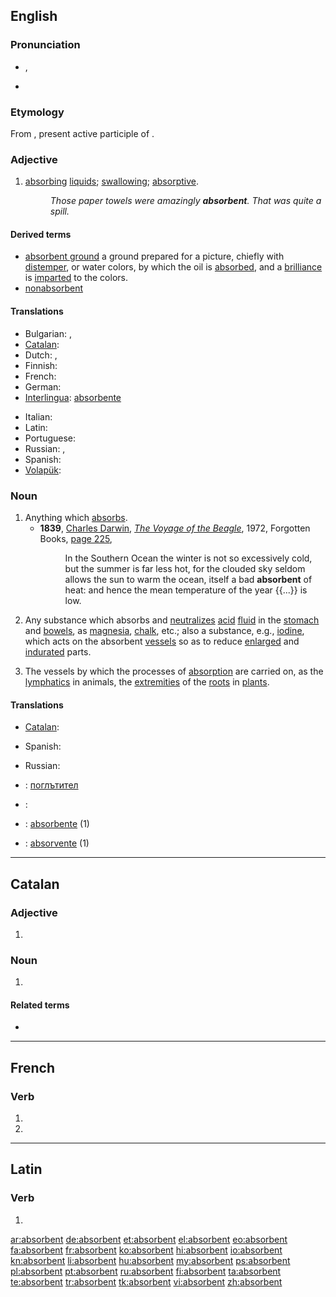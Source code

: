 ==English==

===Pronunciation===
* {{IPA|/əbsˈɔː(r)bənt/}}, {{SAMPA|/@bs'O:(r)b@nt/}}
* {{audio|en-us-absorbent.ogg|Audio (US)}}

===Etymology===
From {{etyl|la|en}} {{term|absorbens|absorbēns|lang=la}}, present active participle of {{term|absorbeo|absorbeō|absorb|lang=la}}.

===Adjective===
{{en-adj}}

# [[absorbing]] [[liquid]]s; [[swallowing]]; [[absorptive]].
#: ''Those paper towels were amazingly '''absorbent'''. That was quite a spill.''

====Derived terms====
{{rfc}}
* [[absorbent ground]] {{context|painting}} a ground prepared for a picture, chiefly with [[distemper]], or water colors, by which the oil is [[absorbed]], and a [[brilliance]] is [[imparted]] to the colors.
* [[nonabsorbent]]

====Translations====
{{trans-top|absorbing}}
* Bulgarian: {{t|bg|попиващ}},  {{t|bg|поглъщащ}}
* [[Catalan]]: {{t|ca|absorbent}}
* Dutch: {{t|nl|absorberend}}, {{t|nl|wateropnemend}}
* Finnish: {{t|fi|imukykyinen}}
* French: {{t+|fr|absorbant}}
* German: {{t|de|saugfähig}}
* [[Interlingua]]: [[absorbente]]
{{trans-mid}}
* Italian: {{t-|it|assorbente}}
* Latin: {{t|la|absorbens}}
* Portuguese: {{t+|pt|absorvente}}
* Russian: {{t+|ru|абсорбирующий|tr=absorbirújuščij}}, {{t+|ru|гигроскопичный|tr=gigroskopíčnyj}}
* Spanish: {{t+|es|absorbente}}
* [[Volapük]]: {{t|vo|nüsugik}}
{{trans-bottom}}

===Noun===
{{en-noun}}

# Anything which [[absorbs]].
#* '''1839''', [[w:Charles_Darwin|Charles Darwin]], ''[[w:The Voyage of the Beagle|The Voyage of the Beagle]]'', 1972, Forgotten Books, [http://books.google.com.au/books?id=HalyPrin8MAC&pg=PA225&dq=%22The+ocean,+itself+a+bad+absorbent+of+heat%22&hl=en&ei=tKLOTaCeLYyOvQOE0pCeBg&sa=X&oi=book_result&ct=result&resnum=1&ved=0CDkQ6AEwAA#v=onepage&q=%22The%20ocean%2C%20itself%20a%20bad%20absorbent%20of%20heat%22&f=false page 225],
#*: In the Southern Ocean the winter is not so excessively cold, but the summer is far less hot, for the clouded sky seldom allows the sun to warm the ocean, itself a bad '''absorbent''' of heat: and hence the mean temperature of the year {{...}} is low.
# {{context|medicine}} Any substance which absorbs and [[neutralize]]s [[acid]] [[fluid]] in the [[stomach]] and [[bowels]], as [[magnesia]], [[chalk]], etc.; also a substance, e.g., [[iodine]], which acts on the absorbent [[vessels]] so as to reduce [[enlarged]] and [[indurate]]d parts.
# {{context|physiology|pluralized}} The vessels by which the processes of [[absorption]] are carried on, as the [[lymphatics]] in animals, the [[extremities]] of the [[roots]] in [[plants]].

====Translations====
{{trans-top|anything which absorbs}}
* [[Catalan]]: {{t|ca|absorbent|m}}
{{trans-mid}}
* Spanish: {{t|es|absorbente|m}}
{{trans-bottom}}

{{trans-top|substance which absorbs and neutralizes acid fluid}}
{{trans-mid}}
* Russian: {{t+|ru|абсорбент|m|tr=absorbént}}
{{trans-bottom}}

{{checktrans-top}}
* {{ttbc|Bulgarian}}: [[поглътител]]
* {{ttbc|French}}: {{t+|fr|absorbant|m}}
* {{ttbc|Interlingua}}: [[absorbente]] (1)
{{trans-mid}}
* {{ttbc|Portuguese}}: [[absorvente]] {{m}} (1)
{{trans-bottom}}

----

==Catalan==

===Adjective===
{{ca-adj|type=mf}}

# {{l|en|absorbent}}

===Noun===
{{ca-noun|m}}

# {{l|en|absorbent}}

====Related terms====
* {{l|ca|absorbir}}

----

==French==

===Verb===
{{fr-verb-form}}

# {{conjugation of|absorber||3|p|pres|ind|lang=fr}}
# {{conjugation of|absorber||3|p|pres|sub|lang=fr}}

----

==Latin==

===Verb===
{{la-verb-form|absorbent}}

# {{conjugation of|absorbeo|absorbeō|3|p|pres|act|ind|lang=la}}

[[ar:absorbent]]
[[de:absorbent]]
[[et:absorbent]]
[[el:absorbent]]
[[eo:absorbent]]
[[fa:absorbent]]
[[fr:absorbent]]
[[ko:absorbent]]
[[hi:absorbent]]
[[io:absorbent]]
[[kn:absorbent]]
[[li:absorbent]]
[[hu:absorbent]]
[[my:absorbent]]
[[ps:absorbent]]
[[pl:absorbent]]
[[pt:absorbent]]
[[ru:absorbent]]
[[fi:absorbent]]
[[ta:absorbent]]
[[te:absorbent]]
[[tr:absorbent]]
[[tk:absorbent]]
[[vi:absorbent]]
[[zh:absorbent]]